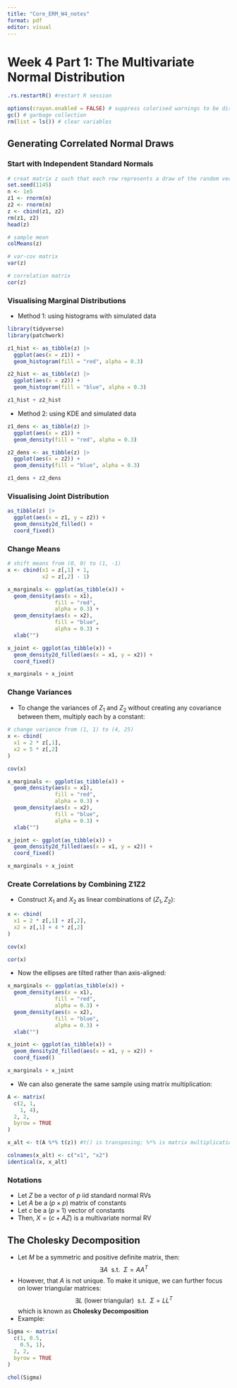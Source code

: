```yaml
---
title: "Core_ERM_W4_notes"
format: pdf
editor: visual
---
```


# Week 4 Part 1: The Multivariate Normal Distribution

```r
.rs.restartR() #restart R session
```

```r
options(crayon.enabled = FALSE) # suppress colorised warnings to be displayed correctly
gc() # garbage collection
rm(list = ls()) # clear variables
```

## Generating Correlated Normal Draws

### Start with Independent Standard Normals

```r
# creat matrix z such that each row represents a draw of the random vector (Z1, Z2)
set.seed(1145)
n <- 1e5
z1 <- rnorm(n)
z2 <- rnorm(n)
z <- cbind(z1, z2)
rm(z1, z2)
head(z)
```

```r
# sample mean
colMeans(z)
```

```r
# var-cov matrix
var(z)
```

```r
# correlation matrix
cor(z)
```

### Visualising Marginal Distributions

-   Method 1: using histograms with simulated data

```r
library(tidyverse)
library(patchwork)

z1_hist <- as_tibble(z) |>
  ggplot(aes(x = z1)) +
  geom_histogram(fill = "red", alpha = 0.3)

z2_hist <- as_tibble(z) |>
  ggplot(aes(x = z2)) +
  geom_histogram(fill = "blue", alpha = 0.3)

z1_hist + z2_hist
```

-   Method 2: using KDE and simulated data

```r
z1_dens <- as_tibble(z) |>
  ggplot(aes(x = z1)) +
  geom_density(fill = "red", alpha = 0.3)

z2_dens <- as_tibble(z) |>
  ggplot(aes(x = z2)) +
  geom_density(fill = "blue", alpha = 0.3)

z1_dens + z2_dens
```

### Visualising Joint Distribution

```r
as_tibble(z) |>
  ggplot(aes(x = z1, y = z2)) +
  geom_density2d_filled() +
  coord_fixed()
```

### Change Means

```r
# shift means from (0, 0) to (1, -1)
x <- cbind(x1 = z[,1] + 1,
           x2 = z[,2] - 1)

x_marginals <- ggplot(as_tibble(x)) +
  geom_density(aes(x = x1),
               fill = "red",
               alpha = 0.3) +
  geom_density(aes(x = x2),
               fill = "blue",
               alpha = 0.3) +
  xlab("")

x_joint <- ggplot(as_tibble(x)) +
  geom_density2d_filled(aes(x = x1, y = x2)) +
  coord_fixed()

x_marginals + x_joint
```

### Change Variances

-   To change the variances of $Z_1$ and $Z_2$ without creating any covariance between them, multiply each by a constant:

```r
# change variance from (1, 1) to (4, 25)
x <- cbind(
  x1 = 2 * z[,1],
  x2 = 5 * z[,2]
)

cov(x)
```

```r
x_marginals <- ggplot(as_tibble(x)) +
  geom_density(aes(x = x1),
               fill = "red",
               alpha = 0.3) +
  geom_density(aes(x = x2),
               fill = "blue",
               alpha = 0.3) +
  xlab("")

x_joint <- ggplot(as_tibble(x)) +
  geom_density2d_filled(aes(x = x1, y = x2)) +
  coord_fixed()

x_marginals + x_joint
```

### Create Correlations by Combining Z1Z2

-   Construct $X_1$ and $X_2$ as linear combinations of $(Z_1, Z_2)$:

```r
x <- cbind(
  x1 = 2 * z[,1] + z[,2],
  x2 = z[,1] + 4 * z[,2]
)
```

```r
cov(x)
```

```r
cor(x)
```

-   Now the ellipses are tilted rather than axis-aligned:

```r
x_marginals <- ggplot(as_tibble(x)) +
  geom_density(aes(x = x1),
               fill = "red",
               alpha = 0.3) +
  geom_density(aes(x = x2),
               fill = "blue",
               alpha = 0.3) +
  xlab("")

x_joint <- ggplot(as_tibble(x)) +
  geom_density2d_filled(aes(x = x1, y = x2)) +
  coord_fixed()

x_marginals + x_joint
```

-   We can also generate the same sample using matrix multiplication:

```r
A <- matrix(
  c(2, 1,
    1, 4),
  2, 2,
  byrow = TRUE
)

x_alt <- t(A %*% t(z)) #t() is transposing; %*% is matrix multiplication

colnames(x_alt) <- c("x1", "x2")
identical(x, x_alt)
```

### Notations

-   Let $Z$ be a vector of $p$ iid standard normal RVs
-   Let $A$ be a $(p \times p)$ matrix of constants
-   Let $c$ be a $(p\times1)$ vector of constants
-   Then, $X = (c+AZ)$ is a multivariate normal RV

## The Cholesky Decomposition

-   Let $M$ be a symmetric and positive definite matrix, then:$$\exists A ~~\text{s.t.}~~ \Sigma =  A A^{T}$$
-   However, that $A$ is not unique. To make it unique, we can further focus on lower triangular matrices:$$\exists L~ \text{(lower triangular)} ~~\text{s.t.}~~ \Sigma = L L^{T}$$which is known as **Cholesky Decomposition**
-   Example:

```r
Sigma <- matrix(
  c(1, 0.5,
    0.5, 1),
  2, 2,
  byrow = TRUE
)

chol(Sigma)
```
